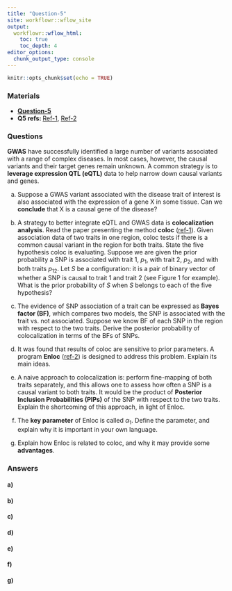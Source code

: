 ```yaml
---
title: "Question-5"
site: workflowr::wflow_site
output:
  workflowr::wflow_html:
    toc: true
    toc_depth: 4
editor_options:
  chunk_output_type: console
---
```


```r
knitr::opts_chunk$set(echo = TRUE)
```

### Materials

- [**Question-5**](https://chenh19.github.io/prelim/GGSB_questions_2022/GGSB_Question_5/GGSB_Prelim_Question_5.pdf)
- **Q5 refs: ** [Ref-1](https://chenh19.github.io/prelim/GGSB_questions_2022/GGSB_Question_5/Question_5-Reference_1.pdf), 
                [Ref-2](https://chenh19.github.io/prelim/GGSB_questions_2022/GGSB_Question_5/Question_5-Reference_2.pdf)  


### Questions

**GWAS** have successfully identified a large number of variants associated with a range of complex diseases. In most cases, however, the causal variants and their target genes remain unknown. A common strategy is to **leverage expression QTL (eQTL)** data to help narrow down causal variants and genes.  

a) Suppose a GWAS variant associated with the disease trait of interest is also associated with the expression of a gene X in some tissue. Can we **conclude** that X is a causal gene of the disease?  

b) A strategy to better integrate eQTL and GWAS data is **colocalization analysis**. Read the paper presenting the method **coloc** ([ref-1](https://chenh19.github.io/prelim/GGSB_questions_2022/GGSB_Question_5/Question_5-Reference_1.pdf)). Given association data of two traits in one region, coloc tests if there is a common causal variant in the region for both traits. State the five hypothesis coloc is evaluating. Suppose we are given the prior probability a SNP is associated with trait 1, $p_1$, with trait 2, $p_2$, and with both traits $p_{12}$. Let $S$ be a configuration: it is a pair of binary vector of whether a SNP is causal to trait 1 and trait 2 (see Figure 1 for example). What is the prior probability of $S$ when $S$ belongs to each of the five hypothesis?  

c) The evidence of SNP association of a trait can be expressed as **Bayes factor (BF)**, which compares two models, the SNP is associated with the trait vs. not associated. Suppose we know BF of each SNP in the region with respect to the two traits. Derive the posterior probability of colocalization in terms of the BFs of SNPs.  

d) It was found that results of coloc are sensitive to prior parameters. A program **Enloc** ([ref-2](https://chenh19.github.io/prelim/GGSB_questions_2022/GGSB_Question_5/Question_5-Reference_2.pdf)) is designed to address this problem. Explain its main ideas.  

e) A naive approach to colocalization is: perform fine-mapping of both traits separately, and this allows one to assess how often a SNP is a causal variant to both traits. It would be the product of **Posterior Inclusion Probabilities (PIPs)** of the SNP with respect to the two traits. Explain the shortcoming of this approach, in light of Enloc.  

f) The **key parameter** of Enloc is called $\alpha_1$. Define the parameter, and explain why it is important in your own language.  

g) Explain how Enloc is related to coloc, and why it may provide some **advantages**.  


### Answers

#### a)

#### b)

#### c)

#### d)

#### e)

#### f)

#### g)

